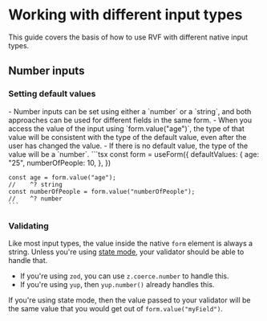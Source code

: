# Working with different input types

This guide covers the basis of how to use RVF with different native input types.

## Number inputs

### Setting default values

<Row>
  <Col>
    - Number inputs can be set using either a `number` or a `string`,
    and both approaches can be used for different fields in the same form.
    - When you access the value of the input using `form.value("age")`, the type
    of that value will be consistent with the type of the default value, even after
    the user has changed the value.
    - If there is no default value, the type of the value will be a `number`.
  </Col>
  <Col>
    ```tsx
    const form = useForm({
      defaultValues: {
        age: "25",
        numberOfPeople: 10,
      },
    })

    const age = form.value("age");
    //    ^? string
    const numberOfPeople = form.value("numberOfPeople");
    //    ^? number
    ```
  </Col>
</Row>

### Validating

Like most input types, the value inside the native `form` element is always a string.
Unless you're using [state mode](/state-mode), your validator should be able to handle that.

- If you're using `zod`, you can use `z.coerce.number` to handle this.
- If you're using `yup`, then `yup.number()` already handles this.

If you're using state mode, then the value passed to your validator will be the same value
that you would get out of `form.value("myField")`.